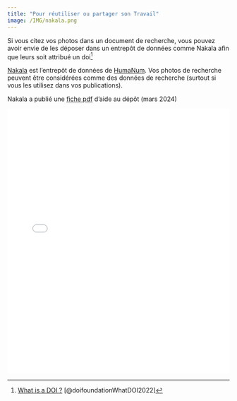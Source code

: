 ```yaml
---
title: "Pour réutiliser ou partager son Travail"
image: /IMG/nakala.png
---
```


Si vous citez vos photos dans un document de recherche, vous pouvez avoir envie de les déposer dans un entrepôt de données comme Nakala afin que leurs soit attribué un doi[^doi]

[^doi]: [What is a DOI ?](https://www.doi.org/the-identifier/what-is-a-doi/) [@doifoundationWhatDOI2022]

[Nakala](https://nakala.fr) est l'entrepôt de données de [HumaNum](https://www.huma-num.fr). Vos photos de recherche peuvent être considérées comme des données de recherche (surtout si vous les utilisez dans vos publications).

Nakala a publié une [fiche pdf](https://documentation.huma-num.fr/media/nakala/Guide_depot_Nakala_mars-2024.pdf) d'aide au dépôt (mars 2024)

![](/IMG/Guide_depot_Nakala_mars-2024.pdf){width=100% height=600}



